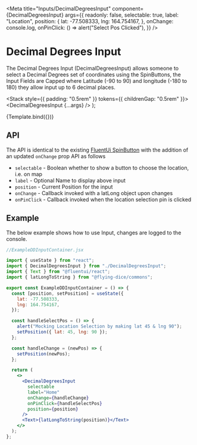 
<Meta
  title="Inputs/DecimalDegreesInput"
  component={DecimalDegreesInput}
  args={{
    readonly: false,
    selectable: true,
    label: "Location",
    position: {
      lat: -77.508333,
      lng: 164.754167,
    },
    onChange: console.log,
    onPinClick: () => alert("Select Pos Clicked"),
  }}
/>

# Decimal Degrees Input

The Decimal Degrees Input (DecimalDegreesInput) allows someone to select a Decimal Degrees set
of coordinates using the SpinButtons, the Input Fields are Capped where Latitude (-90 to 90) and
longitude (-180 to 180) they allow input up to 6 decimal places.

  <Stack style={{ padding: "0.5rem" }} tokens={{ childrenGap: "0.5rem" }}>
    <DecimalDegreesInput {...args} />
  </Stack>
);

<Canvas>
  <Story name="DecimalDegreesInput">{Template.bind({})}</Story>
</Canvas>

## API

The API is identical to the existing [FluentUi SpinButton](https://developer.microsoft.com/en-us/fluentui#/controls/web/spinbutton)
with the addition of an updated `onChange` prop API as follows

- `selectable` - Boolean whether to show a button to choose the location, i.e. on map
- `label` - Optional Name to display above input
- `position` - Current Position for the input
- `onChange` - Callback invoked with a latLong object upon changes
- `onPinClick` - Callback invoked when the location selection pin is clicked

## Example

The below example shows how to use Input, changes are logged to the console.

<Canvas>
  <ExampleDDInputContainer />
</Canvas>

```jsx
//ExampleDDInputContainer.jsx

import { useState } from "react";
import { DecimalDegreesInput } from "./DecimalDegreesInput";
import { Text } from "@fluentui/react";
import { latLongToString } from "@flying-dice/commons";

export const ExampleDDInputContainer = () => {
  const [position, setPosition] = useState({
    lat: -77.508333,
    lng: 164.754167,
  });

  const handleSelectPos = () => {
    alert("Mocking Location Selection by making lat 45 & lng 90");
    setPosition({ lat: 45, lng: 90 });
  };

  const handleChange = (newPos) => {
    setPosition(newPos);
  };

  return (
    <>
      <DecimalDegreesInput
        selectable
        label="Home"
        onChange={handleChange}
        onPinClick={handleSelectPos}
        position={position}
      />
      <Text>{latLongToString(position)}</Text>
    </>
  );
};
```
